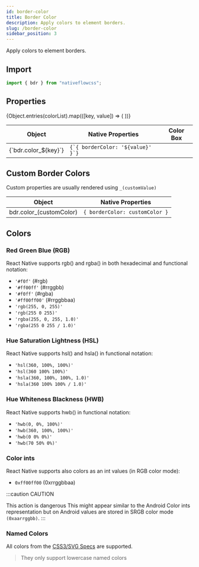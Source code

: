 ```yaml
---
id: border-color
title: Border Color
description: Apply colors to element borders.
slug: /border-color
sidebar_position: 3
---
```


Apply colors to element borders.

## Import

```js title="src/screens/SplashScreen.js"
import { bdr } from "nativeflowcss";
```

## Properties


<div className="scrollable-box">
  <table>
    <thead>
      <tr>
        <th>Object</th>
        <th>Native Properties</th>
        <th>Color Box</th>
      </tr>
    </thead>
    <tbody>
      {Object.entries(colorList).map(([key, value]) => (
        <React.Fragment key={key}>
          <tr>
            <td>{`bdr.color_${key}`}</td>
            <td>
              <code>{`{ borderColor: '${value}' }`}</code>
            </td>
            <td>
              <div
                style={{
                  width: "20px",
                  border: `1px solid #606770`,
                  margin: "auto",
                  height: "20px",
                  backgroundColor: `${value}`,
                }}
              ></div>
            </td>
          </tr>
        </React.Fragment>
      ))}
    </tbody>
  </table>
</div>

## Custom Border Colors

Custom properties are usually rendered using `_(customValue)`

| Object                   | Native Properties              |
| ------------------------ | ------------------------------ |
| bdr.color\_(customColor) | `{ borderColor: customColor }` |

## Colors

### Red Green Blue (RGB)

React Native supports rgb() and rgba() in both hexadecimal and functional notation:

- `'#f0f'` (#rgb)
- `'#ff00ff'` (#rrggbb)
- `'#f0ff'` (#rgba)
- `'#ff00ff00'` (#rrggbbaa)
- `'rgb(255, 0, 255)'`
- `'rgb(255 0 255)'`
- `'rgba(255, 0, 255, 1.0)'`
- `'rgba(255 0 255 / 1.0)'`

### Hue Saturation Lightness (HSL)

React Native supports hsl() and hsla() in functional notation:

- `'hsl(360, 100%, 100%)'`
- `'hsl(360 100% 100%)'`
- `'hsla(360, 100%, 100%, 1.0)'`
- `'hsla(360 100% 100% / 1.0)'`

### Hue Whiteness Blackness (HWB)

React Native supports hwb() in functional notation:

- `'hwb(0, 0%, 100%)'`
- `'hwb(360, 100%, 100%)'`
- `'hwb(0 0% 0%)'`
- `'hwb(70 50% 0%)'`

### Color ints

React Native supports also colors as an int values (in RGB color mode):

- `0xff00ff00` (0xrrggbbaa)

:::caution CAUTION

This action is dangerous
This might appear similar to the Android Color ints representation but on Android values are stored in SRGB color mode `(0xaarrggbb)`.
:::

### Named Colors

All colors from the [CSS3/SVG Specs](https://www.w3.org/TR/css-color-3/#svg-color) are supported.

> They only support lowercase named colors
